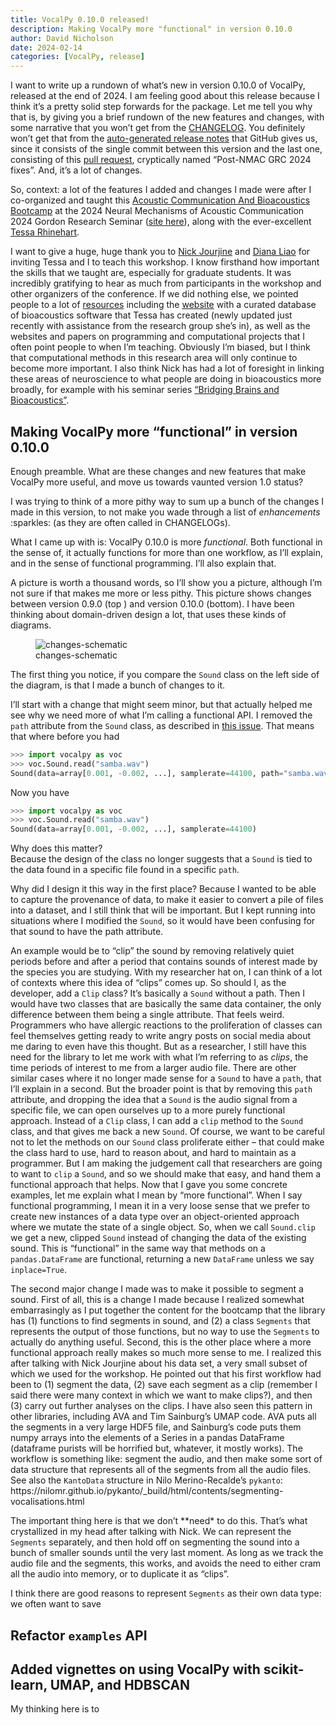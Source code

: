 ```yaml
---
title: VocalPy 0.10.0 released!
description: Making VocalPy more "functional" in version 0.10.0
author: David Nicholson
date: 2024-02-14
categories: [VocalPy, release]
---
```


I want to write up a rundown of what's new in 
version 0.10.0 of VocalPy, released at the end of 2024.
I am feeling good about this release 
because I think it's a pretty solid step forwards for the package.
Let me tell you why that is, 
by giving you a brief rundown of the new features and changes,
with some narrative that you won't get from the 
[CHANGELOG](https://github.com/vocalpy/vocalpy/blob/main/docs/CHANGELOG.md#0100).
You definitely won't get that from the 
[auto-generated release notes](https://github.com/vocalpy/vocalpy/releases/tag/0.10.0) 
that GitHub gives us, 
since it consists of the single commit between this version and the last one,
consisting of this [pull request](https://github.com/vocalpy/vocalpy/pull/189), 
cryptically named "Post-NMAC GRC 2024 fixes".
And, it's a lot of changes.

So, context:
a lot of the features I added and changes I made 
were after I co-organized and taught 
this [Acoustic Communication And Bioacoustics Bootcamp](https://github.com/vocalpy/acoustic-communication-and-bioacoustics-bootcamp) 
at the 2024 Neural Mechanisms of Acoustic Communication 2024 Gordon Research Seminar
([site here](https://www.grc.org/neural-mechanisms-of-acoustic-communication-grs-conference/2024/)),
along with the ever-excellent [Tessa Rhinehart](https://www.tessarhinehart.com/).

I want to give a huge, huge thank you to [Nick Jourjine](https://nickjourjine.github.io/) 
and [Diana Liao](https://scholar.google.com/citations?user=QeqBfDMAAAAJ&hl=en) for inviting Tessa and I to teach this workshop. 
I know firsthand how important the skills that we taught are,
especially for graduate students.
It was incredibly gratifying to hear as much from participants in the workshop 
and other organizers of the conference.
If we did nothing else, 
we pointed people to a lot of 
[resources](https://docs.google.com/document/d/1RSqPbhUZk8P-8q9_0qSpsMJj8Qbx8q4kAHJw-KBHIwg/edit?tab=t.0#heading=h.kvttpjnec5kk) 
including the [website](https://rhine3.github.io/bioacoustics-software/) 
with a curated database of bioacoustics software that Tessa has created 
(newly updated just recently with assistance from the research group she's in), 
as well as the websites and papers on programming and computational projects 
that I often point people to when I'm teaching.
Obviously I'm biased, but I think that computational methods 
in this research area will only continue to become more important. 
I also think Nick has had a lot of foresight 
in linking these areas of neuroscience to 
what people are doing in bioacoustics more broadly, 
for example with his seminar series ["Bridging Brains and Bioacoustics"](https://www.braincoustics.com/).

## Making VocalPy more "functional" in version 0.10.0

Enough preamble.
What are these changes and new features that make VocalPy more useful, and move us towards vaunted version 1.0 status?

I was trying to think of a more pithy way to sum up a bunch of the changes I made in this version, 
to not make you wade through a list of *enhancements* :sparkles: (as they are often called in CHANGELOGs).

What I came up with is: VocalPy 0.10.0 is more *functional*. 
Both functional in the sense of, it actually functions for more than one workflow, as I'll explain, 
and in the sense of functional programming. I'll also explain that.

A picture is worth a thousand words, so I'll show you a picture, although I'm not sure if that makes me more or less pithy. 
This picture shows changes between version 0.9.0 (top ) and version 0.10.0 (bottom).
I have been thinking about domain-driven design a lot, that uses these kinds of diagrams.

![changes-schematic](vocalpy-0.9.0-0.10.0.svg)

The first thing you notice, if you compare the `Sound` class on the left side of the diagram, is that I made a bunch of changes to it.

I'll start with a change that might seem minor, but that actually helped me see 
why we need more of what I'm calling a functional API. 
I removed the `path` attribute from the `Sound` class, as described in [this issue](https://github.com/vocalpy/vocalpy/issues/162).
That means that where before you had 

```python
>>> import vocalpy as voc
>>> voc.Sound.read("samba.wav")
Sound(data=array[0.001, -0.002, ...], samplerate=44100, path="samba.wav")
```

Now you have

```python
>>> import vocalpy as voc
>>> voc.Sound.read("samba.wav")
Sound(data=array[0.001, -0.002, ...], samplerate=44100)
```

Why does this matter?  
Because the design of the class no longer suggests that a `Sound` is tied to the data found in a specific file 
found in a specific `path`.

Why did I design it this way in the first place?
Because I wanted to be able to capture the provenance of data, to make it easier to 
convert a pile of files into a dataset, 
and I still think that will be important.
But I kept running into situations where I modified the `Sound`, 
so it would have been confusing for that sound to have the path attribute.

An example would be to "clip" the sound by removing relatively quiet periods before and after 
a period that contains sounds of interest made by the species you are studying. 
With my researcher hat on, 
I can think of a lot of contexts where this idea of "clips" comes up. 
So should I, as the developer, add a `Clip` class?
It's basically a `Sound` without a path.
Then I would have two classes that are basically the same data container, 
the only difference between them being a single attribute. 
That feels weird.
Programmers who have allergic reactions to the proliferation of classes 
can feel themselves getting ready to write angry posts on social media 
about me daring to even have this thought.
But as a researcher, I still have this need for the library to let me work with 
what I'm referring to as *clips*, the time periods of interest to me from a larger audio file.
There are other similar cases where it no longer made sense 
for a `Sound` to have a `path`, that I'll explain in a second.
But the broader point is that by removing this `path` attribute, 
and dropping the idea that a `Sound` is the audio signal from a specific file, 
we can open ourselves up to a more purely functional approach.
Instead of a `Clip` class, I can add a `clip` method to the `Sound` class,
and that gives me back a new `Sound`.
Of course, we want to be careful not to let the methods on our `Sound` class proliferate either 
-- that could make the class hard to use, hard to reason about, and hard to maintain 
as a programmer.
But I am making the judgement call that 
researchers are going to want to `clip` a `Sound`, 
and so we should make that easy, 
and hand them a functional approach that helps. 
Now that I gave you some concrete examples, let me explain what I mean by "more functional". 
When I say functional programming, 
I mean it in a very loose sense that we prefer to create new instances of a data type 
over an object-oriented approach where we mutate the state of a single object.
So, when we call `Sound.clip` we get a new, clipped `Sound` instead of changing the data 
of the existing sound.
This is "functional" in the same way that methods on a `pandas.DataFrame` are functional, 
returning a new `DataFrame` unless we say `inplace=True`.

The second major change I made was to make it possible to segment a sound. 
First of all, 
this is a change I made because I realized 
somewhat embarrasingly as I put together the content for the bootcamp 
that the library has (1) functions to find segments in sound, 
and (2) a class `Segments` that represents the output of those functions, 
but no way to use the `Segments` to actually do anything useful. 
Second, this is the other place where a more functional approach 
really makes so much more sense to me.
I realized this after talking with Nick Jourjine about his data set, 
a very small subset of which we used for the workshop.
He pointed out that his first workflow had been to (1) segment the data, 
(2) save each segment as a clip (remember I said there were many context in which we want to make clips?), 
and then (3) carry out further analyses on the clips.
I have also seen this pattern in other libraries, 
including AVA and Tim Sainburg's UMAP code.
AVA puts all the segments in a very large HDF5 file, 
and Sainburg's code puts them numpy arrays into the elements of a Series in a pandas DataFrame 
(dataframe purists will be horrified but, whatever, it mostly works). 
The workflow is something like: 
segment the audio, and then make some sort of data structure that represents 
all of the segments from all the audio files.
See also the `KantoData` structure in Nilo Merino-Recalde's `pykanto`:
https://nilomr.github.io/pykanto/_build/html/contents/segmenting-vocalisations.html

The important thing here is that we don't **need* to do this.
That's what crystallized in my head after talking with Nick.
We can represent the `Segments` separately, 
and then hold off on segmenting the sound into a bunch of smaller sounds 
until the very last moment.
As long as we track the audio file and the segments, 
this works, and avoids the need to either cram 
all the audio into memory, or to duplicate it as "clips".


I think there are good reasons to represent `Segments` as their own data type: 
we often want to save 

## Refactor `examples` API

## Added vignettes on using VocalPy with scikit-learn, UMAP, and HDBSCAN

My thinking here is to 